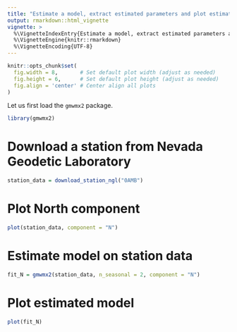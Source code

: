 ```yaml
---
title: "Estimate a model, extract estimated parameters and plot estimated model"
output: rmarkdown::html_vignette
vignette: >
  %\VignetteIndexEntry{Estimate a model, extract estimated parameters and plot estimated model}
  %\VignetteEngine{knitr::rmarkdown}
  %\VignetteEncoding{UTF-8}
---
```


```r
knitr::opts_chunk$set(
  fig.width = 8,       # Set default plot width (adjust as needed)
  fig.height = 6,      # Set default plot height (adjust as needed)
  fig.align = 'center' # Center align all plots
)
```



Let us first load the `gmwmx2` package.
```r
library(gmwmx2)

```

# Download a station from Nevada Geodetic Laboratory
```r
station_data = download_station_ngl("0AMB")
```

# Plot North component
```r
plot(station_data, component = "N")
```

# Estimate model on station data
```r
fit_N = gmwmx2(station_data, n_seasonal = 2, component = "N")
```

# Plot estimated model
```r
plot(fit_N)
```


